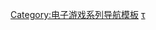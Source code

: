 {{Navbox
| name = V拉力系列
| title = {{link-en|V拉力系列|V-Rally}}
| state = {{{state|autocollapse}}}
| bodyclass = hlist

| group1 = 主系列
| list1  =
* [[V拉力]]
* {{link-en|V拉力2|V-Rally 2|2}}
* {{link-en|V拉力3|V-Rally 3|3}}
* {{link-en|V拉力4|V-Rally 4|4}}

| group2 = 相關條目
| list2  =
* [[英寶格]]
* {{link-en|Eden Games}}
* {{link-en|Kylotonn}}
* [[Nacon]]

}}<noinclude>
{{collapsible option}}

{{DEFAULTSORT:V-Rally}}
[[Category:电子游戏系列导航模板]]
[[Category:V拉力系列|τ]]
</noinclude>